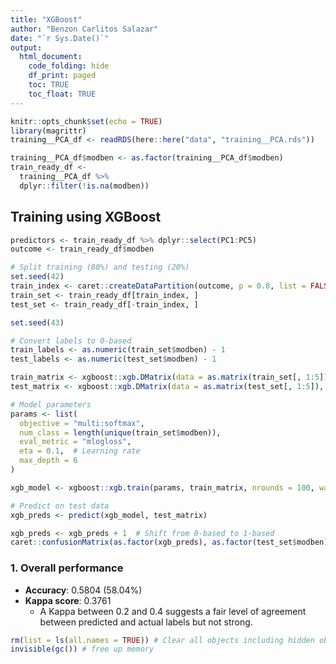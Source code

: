 ---
title: "XGBoost"
author: "Benzon Carlitos Salazar"
date: "`r Sys.Date()`"
output: 
  html_document:
    code_folding: hide
    df_print: paged
    toc: TRUE
    toc_float: TRUE
---

<style>
.main-container {
    width: 95%;
    max-width: unset;
}
</style>

```{r setup, include=FALSE}
knitr::opts_chunk$set(echo = TRUE)
library(magrittr)
training__PCA_df <- readRDS(here::here("data", "training__PCA.rds"))
```

```{r convertmodben}
training__PCA_df$modben <- as.factor(training__PCA_df$modben)
train_ready_df <- 
  training__PCA_df %>%
  dplyr::filter(!is.na(modben))
```

## Training using XGBoost

```{r training}
predictors <- train_ready_df %>% dplyr::select(PC1:PC5)
outcome <- train_ready_df$modben

# Split training (80%) and testing (20%)
set.seed(42)
train_index <- caret::createDataPartition(outcome, p = 0.8, list = FALSE)
train_set <- train_ready_df[train_index, ]
test_set <- train_ready_df[-train_index, ]
```

```{r xgboost}
set.seed(43)

# Convert labels to 0-based
train_labels <- as.numeric(train_set$modben) - 1
test_labels <- as.numeric(test_set$modben) - 1

train_matrix <- xgboost::xgb.DMatrix(data = as.matrix(train_set[, 1:5]), label = train_labels)
test_matrix <- xgboost::xgb.DMatrix(data = as.matrix(test_set[, 1:5]), label = test_labels)

# Model parameters
params <- list(
  objective = "multi:softmax",
  num_class = length(unique(train_set$modben)),
  eval_metric = "mlogloss",
  eta = 0.1,  # Learning rate
  max_depth = 6
)

xgb_model <- xgboost::xgb.train(params, train_matrix, nrounds = 100, watchlist = list(eval = test_matrix), print_every_n = 10L)

# Predict on test data
xgb_preds <- predict(xgb_model, test_matrix)

xgb_preds <- xgb_preds + 1  # Shift from 0-based to 1-based
caret::confusionMatrix(as.factor(xgb_preds), as.factor(test_set$modben))
```

### 1. Overall performance

- **Accuracy**: 0.5804 (58.04%)
- **Kappa score**: 0.3761
  - A Kappa between 0.2 and 0.4 suggests a fair level of agreement between predicted and actual labels but not strong.

```{r disconnect_save, include=FALSE}
rm(list = ls(all.names = TRUE)) # Clear all objects including hidden objects
invisible(gc()) # free up memory
```
